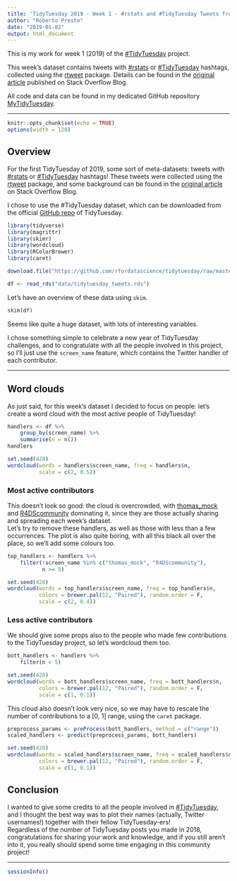 ```yaml
---
title: 'TidyTuesday 2019 - Week 1 - #rstats and #TidyTuesday Tweets from rtweet'
author: "Roberto Preste"
date: "2019-01-02"
output: html_document
---
```


This is my work for week 1 (2019) of the [#TidyTuesday](https://thomasmock.netlify.com/post/tidytuesday-a-weekly-social-data-project-in-r/) project.  

This week's dataset contains tweets with [#rstats](https://twitter.com/hashtag/rstats) or [#TidyTuesday](https://twitter.com/hashtag/TidyTuesday) hashtags, collected using the [rtweet](https://rtweet.info/) package. Details can be found in the [original article](https://stackoverflow.blog/2017/10/10/impressive-growth-r/) published on Stack Overflow Blog.  

All code and data can be found in my dedicated GitHub repository [MyTidyTuesday](https://github.com/robertopreste/MyTidyTuesday).  

___

```r
knitr::opts_chunk$set(echo = TRUE)
options(width = 120)
```

## Overview  

For the first TidyTuesday of 2019, some sort of meta-datasets: tweets with [#rstats](https://twitter.com/hashtag/rstats) or [#TidyTuesday](https://twitter.com/hashtag/TidyTuesday) hashtags! These tweets were collected using the [rtweet](https://rtweet.info/) package, and some background can be found in the [original article](https://stackoverflow.blog/2017/10/10/impressive-growth-r/) on Stack Overflow Blog.  

I chose to use the #TidyTuesday dataset, which can be downloaded from the official [GitHub repo](https://github.com/rfordatascience/tidytuesday/tree/master/data/2019/2019-01-01) of TidyTuesday.  

```r
library(tidyverse)
library(magrittr)
library(skimr)
library(wordcloud)
library(RColorBrewer)
library(caret)
```

```r
download.file("https://github.com/rfordatascience/tidytuesday/raw/master/data/2019/2019-01-01/tidytuesday_tweets.rds", "data/tidytuesday_tweets.rds")
```

```r
df <- read_rds("data/tidytuesday_tweets.rds")
```

Let's have an overview of these data using `skim`.  

```r
skim(df)
```

Seems like quite a huge dataset, with lots of interesting variables.  

I chose something simple to celebrate a new year of TidyTuesday challenges, and to congratulate with all the people involved in this project, so I'll just use the `screen_name` feature, which contains the Twitter handler of each contributor.  

___  

## Word clouds  

As just said, for this week's dataset I decided to focus on people: let's create a word cloud with the most active people of TidyTuesday!  

```r
handlers <- df %>% 
    group_by(screen_name) %>% 
    summarise(n = n()) 
handlers
```

```r
set.seed(420)
wordcloud(words = handlers$screen_name, freq = handlers$n, 
          scale = c(2, 0.5))
```

### Most active contributors  

This doesn't look so good: the cloud is overcrowded, with [thomas_mock](https://twitter.com/thomas_mock) and [R4DScommunity](https://twitter.com/R4DScommunity) dominating it, since they are those actually sharing and spreading each week's dataset.  
Let's try to remove these handlers, as well as those with less than a few occurrences. The plot is also quite boring, with all this black all over the place, so we'll add some colours too.  

```r
top_handlers <- handlers %>% 
    filter(!screen_name %in% c("thomas_mock", "R4DScommunity"),
           n >= 5)

set.seed(420)
wordcloud(words = top_handlers$screen_name, freq = top_handlers$n, 
          colors = brewer.pal(12, "Paired"), random.order = F, 
          scale = c(2, 0.4))
```

### Less active contributors  

We should give some props also to the people who made few contributions to the TidyTuesday project, so let's wordcloud them too.  

```r
bott_handlers <- handlers %>% 
    filter(n < 5)

set.seed(420)
wordcloud(words = bott_handlers$screen_name, freq = bott_handlers$n, 
          colors = brewer.pal(12, "Paired"), random.order = F, 
          scale = c(1, 0.1))
```

This cloud also doesn't look very nice, so we may have to rescale the number of contributions to a [0, 1] range, using the `caret` package.  

```r
preprocess_params <- preProcess(bott_handlers, method = c("range"))
scaled_handlers <- predict(preprocess_params, bott_handlers)

set.seed(420)
wordcloud(words = scaled_handlers$screen_name, freq = scaled_handlers$n, 
          colors = brewer.pal(12, "Paired"), random.order = F, 
          scale = c(1, 0.1))
```

## Conclusion  

I wanted to give some credits to all the people involved in [#TidyTuesday](https://twitter.com/hashtag/TidyTuesday), and I thought the best way was to plot their names (actually, Twitter usernames!) together with their fellow TidyTuesday-ers!  
Regardless of the number of TidyTuesday posts you made in 2018, congratulations for sharing your work and knowledge, and if you still aren't into it, you really should spend some time engaging in this community project!  

___  

```r
sessionInfo()
```




